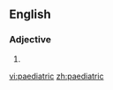 ==English==

===Adjective===
{{en-adj|-}}

# {{alternative spelling of|[[pediatric]]}}

[[vi:paediatric]]
[[zh:paediatric]]